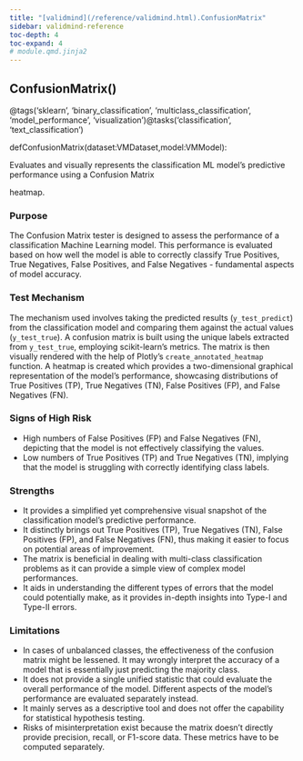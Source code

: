 ```yaml
---
title: "[validmind](/reference/validmind.html).ConfusionMatrix"
sidebar: validmind-reference
toc-depth: 4
toc-expand: 4
# module.qmd.jinja2
---
```


<!-- function.qmd.jinja2 -->

## ConfusionMatrix[()]{.muted}

<!-- signatures.jinja2 -->

::: {.signature}

<span class="decorators"><span class="decorator"><span class="n">@tags(<span class="s">'sklearn'</span>, <span class="s">'binary_classification'</span>, <span class="s">'multiclass_classification'</span>, <span class="s">'model_performance'</span>, <span class="s">'visualization'</span>)</span></span><span class="decorator"><span class="n">@tasks(<span class="s">'classification'</span>, <span class="s">'text_classification'</span>)</span></span></span>

<span class="kw">def</span><span class="name">ConfusionMatrix</span>(<span class="params"><span class="n">dataset</span><span class="p">:</span><span class="n">VMDataset</span><span class="muted">,</span></span><span class="params"><span class="n">model</span><span class="p">:</span><span class="n">VMModel</span></span>):

:::

<!-- docstring.jinja2 -->

Evaluates and visually represents the classification ML model's predictive performance using a Confusion Matrix

heatmap.

### Purpose

The Confusion Matrix tester is designed to assess the performance of a classification Machine Learning model. This performance is evaluated based on how well the model is able to correctly classify True Positives, True Negatives, False Positives, and False Negatives - fundamental aspects of model accuracy.

### Test Mechanism

The mechanism used involves taking the predicted results (`y_test_predict`) from the classification model and comparing them against the actual values (`y_test_true`). A confusion matrix is built using the unique labels extracted from `y_test_true`, employing scikit-learn's metrics. The matrix is then visually rendered with the help of Plotly's `create_annotated_heatmap` function. A heatmap is created which provides a two-dimensional graphical representation of the model's performance, showcasing distributions of True Positives (TP), True Negatives (TN), False Positives (FP), and False Negatives (FN).

### Signs of High Risk

- High numbers of False Positives (FP) and False Negatives (FN), depicting that the model is not effectively classifying the values.
- Low numbers of True Positives (TP) and True Negatives (TN), implying that the model is struggling with correctly identifying class labels.

### Strengths

- It provides a simplified yet comprehensive visual snapshot of the classification model's predictive performance.
- It distinctly brings out True Positives (TP), True Negatives (TN), False Positives (FP), and False Negatives (FN), thus making it easier to focus on potential areas of improvement.
- The matrix is beneficial in dealing with multi-class classification problems as it can provide a simple view of complex model performances.
- It aids in understanding the different types of errors that the model could potentially make, as it provides in-depth insights into Type-I and Type-II errors.

### Limitations

- In cases of unbalanced classes, the effectiveness of the confusion matrix might be lessened. It may wrongly interpret the accuracy of a model that is essentially just predicting the majority class.
- It does not provide a single unified statistic that could evaluate the overall performance of the model. Different aspects of the model's performance are evaluated separately instead.
- It mainly serves as a descriptive tool and does not offer the capability for statistical hypothesis testing.
- Risks of misinterpretation exist because the matrix doesn't directly provide precision, recall, or F1-score data. These metrics have to be computed separately.
